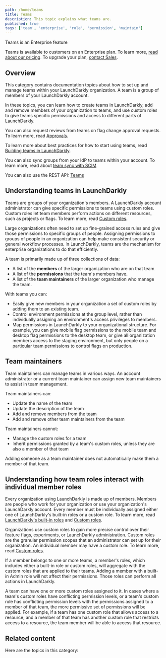 ```yaml
---
path: /home/teams
title: Teams
description: This topic explains what teams are.
published: true
tags: ['team', 'enterprise', 'role', 'permission', 'maintain']
---
```


<Callout intent="primary">
<CalloutTitle>Teams is an Enterprise feature</CalloutTitle>
<CalloutDescription>

Teams is available to customers on an Enterprise plan. To learn more, [read about our pricing](https://launchdarkly.com/pricing/). To upgrade your plan, [contact Sales](https://launchdarkly.com/contact-sales/).

</CalloutDescription>
</Callout>

## Overview

This category contains documentation topics about how to set up and manage teams within your LaunchDarkly organization. A team is a group of members of your LaunchDarkly account.

In these topics, you can learn how to create teams in LaunchDarkly, add and remove members of your organization to teams, and use custom roles to give teams specific permissions and access to different parts of LaunchDarkly.

You can also request reviews from teams on flag change approval requests. To learn more, read [Approvals](/home/feature-workflows/approvals).

To learn more about best practices for how to start using teams, read [Building teams in LaunchDarkly](/guides/teams-roles/teams).

You can also sync groups from your IdP to teams within your account. To learn more, read about [team sync with SCIM](/home/account-security/sso/scim#team-sync-with-scim).

<LearnMore>

You can also use the REST API: [Teams](https://apidocs.launchdarkly.com/tag/Teams)

</LearnMore>

## Understanding teams in LaunchDarkly

Teams are groups of your organization's members. A LaunchDarkly account administrator can give specific permissions to teams using custom roles. Custom roles let team members perform actions on different resources, such as projects or flags. To learn more, read [Custom roles](/home/members/custom-roles).

Large organizations often need to set up fine-grained access rules and give those permissions to specific groups of people. Assigning permissions to groups of people in an organization can help make consistent security or general workflow processes. In LaunchDarkly, teams are the mechanism for enterprise organizations to do that efficiently.

A team is primarily made up of three collections of data:
* A list of the **members** of the larger organization who are on that team.
* A list of the **permissions** that the team's members have.
* A list of the **team maintainers** of the larger organization who manage the team.

With teams you can:
* Easily give new members in your organization a set of custom roles by adding them to an existing team.
* Control environment permissions at the group level, rather than individually assigning an environment's access privileges to members.
* Map permissions in LaunchDarkly to your organizational structure. For example, you can give mobile flag permissions to the mobile team and desktop flag permissions to the desktop team, or give all organization members access to the staging environment, but only people on a particular team permissions to control flags on production.

## Team maintainers

Team maintainers can manage teams in various ways. An account administrator or a current team maintainer can assign new team maintainers to assist in team management.

Team maintainers can:
* Update the name of the team
* Update the description of the team
* Add and remove members from the team
* Add and remove other team maintainers from the team

Team maintainers cannot:
* Manage the custom roles for a team
* Inherit permissions granted by a team's custom roles, unless they are also a member of that team

Adding someone as a team maintainer does not automatically make them a member of that team.

## Understanding how team roles interact with individual member roles

Every organization using LaunchDarkly is made up of members. Members are people who work for your organization or use your organization's LaunchDarkly account. Every member must be individually assigned either one of LaunchDarkly's built-in roles or a custom role. To learn more, read [LaunchDarkly's built-in roles](/home/members/built-in-roles) and [Custom roles](/home/members/custom-roles).

Organizations use custom roles to gain more precise control over their feature flags, experiments, or LaunchDarkly administration. Custom roles are the granular permission scopes that an administrator can set up for their organization. An individual member may have a custom role. To learn more, read [Custom roles](/home/members/custom-roles).

If a member belongs to one or more teams, a member's roles, which includes either a built-in role or custom roles, will aggregate with the custom roles that are applied to their teams. Adding a member with a built-in Admin role will not affect their permissions. Those roles can perform all actions in LaunchDarkly.

A team can have one or more custom roles assigned to it. In cases where a team's custom roles have conflicting permission levels, or a team's custom role has conflicting permission levels with the permissions assigned to a member of that team, the more permissive set of permissions will be applied. For example, if a team has one custom role that allows access to a resource, and a member of that team has another custom role that restricts access to a resource, the team member will be able to access that resource.

## Related content

Here are the topics in this category:

<ChildPageList path="/home/teams" unsorted="true" />
